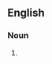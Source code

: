 {{also|pooper-scoopers}}

==English==

===Noun===
{{head|en|noun plural form|head=[[pooper]] [[scooper]]s}}

# {{plural of|pooper scooper|lang=en}}
